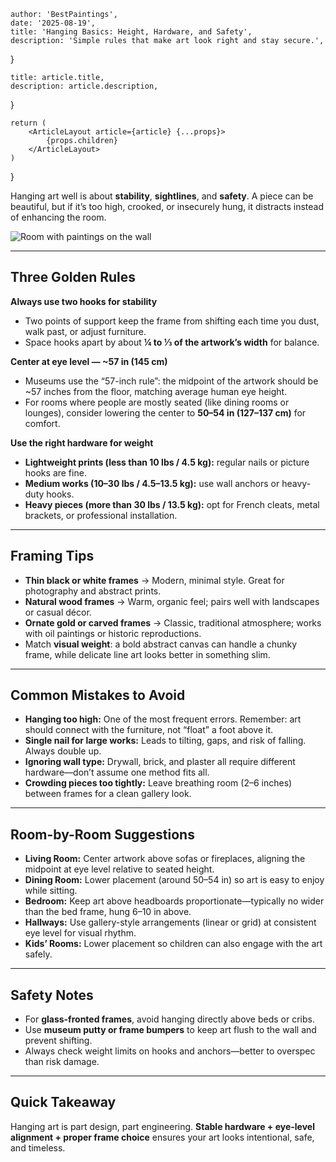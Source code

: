 
    author: 'BestPaintings',
    date: '2025-08-19',
    title: 'Hanging Basics: Height, Hardware, and Safety',
    description: 'Simple rules that make art look right and stay secure.',
}

    title: article.title,
    description: article.description,
}

    return (
        <ArticleLayout article={article} {...props}>
            {props.children}
        </ArticleLayout>
    )
}


Hanging art well is about **stability**, **sightlines**, and **safety**. A piece can be beautiful, but if it’s too high, crooked, or insecurely hung, it distracts instead of enhancing the room.

<Image
    src={image7}
    alt="Room with paintings on the wall"
    priority
    className="rounded-xl shadow-md"
/>


---

## Three Golden Rules

**Always use two hooks for stability**
- Two points of support keep the frame from shifting each time you dust, walk past, or adjust furniture.
- Space hooks apart by about **¼ to ⅓ of the artwork’s width** for balance.

**Center at eye level — ~57 in (145 cm)**
- Museums use the “57-inch rule”: the midpoint of the artwork should be ~57 inches from the floor, matching average human eye height.
- For rooms where people are mostly seated (like dining rooms or lounges), consider lowering the center to **50–54 in (127–137 cm)** for comfort.

**Use the right hardware for weight**
- **Lightweight prints (less than 10 lbs / 4.5 kg):** regular nails or picture hooks are fine.
- **Medium works (10–30 lbs / 4.5–13.5 kg):** use wall anchors or heavy-duty hooks.
- **Heavy pieces (more than 30 lbs / 13.5 kg):** opt for French cleats, metal brackets, or professional installation.

---

## Framing Tips

- **Thin black or white frames** → Modern, minimal style. Great for photography and abstract prints.
- **Natural wood frames** → Warm, organic feel; pairs well with landscapes or casual décor.
- **Ornate gold or carved frames** → Classic, traditional atmosphere; works with oil paintings or historic reproductions.
- Match **visual weight**: a bold abstract canvas can handle a chunky frame, while delicate line art looks better in something slim.

---

## Common Mistakes to Avoid

- **Hanging too high:** One of the most frequent errors. Remember: art should connect with the furniture, not “float” a foot above it.
- **Single nail for large works:** Leads to tilting, gaps, and risk of falling. Always double up.
- **Ignoring wall type:** Drywall, brick, and plaster all require different hardware—don’t assume one method fits all.
- **Crowding pieces too tightly:** Leave breathing room (2–6 inches) between frames for a clean gallery look.

---

## Room-by-Room Suggestions

- **Living Room:** Center artwork above sofas or fireplaces, aligning the midpoint at eye level relative to seated height.
- **Dining Room:** Lower placement (around 50–54 in) so art is easy to enjoy while sitting.
- **Bedroom:** Keep art above headboards proportionate—typically no wider than the bed frame, hung 6–10 in above.
- **Hallways:** Use gallery-style arrangements (linear or grid) at consistent eye level for visual rhythm.
- **Kids’ Rooms:** Lower placement so children can also engage with the art safely.

---

## Safety Notes

- For **glass-fronted frames**, avoid hanging directly above beds or cribs.
- Use **museum putty or frame bumpers** to keep art flush to the wall and prevent shifting.
- Always check weight limits on hooks and anchors—better to overspec than risk damage.

---

## Quick Takeaway

Hanging art is part design, part engineering. **Stable hardware + eye-level alignment + proper frame choice** ensures your art looks intentional, safe, and timeless.
